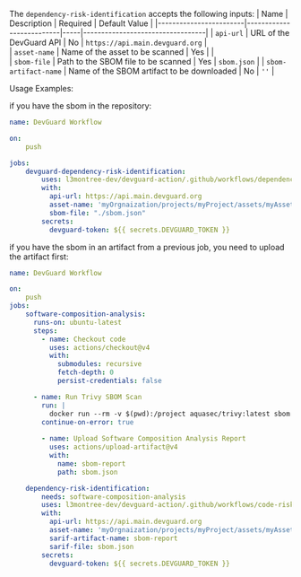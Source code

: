 
<DependencyRiskIdentification />


The `dependency-risk-identification` accepts the following inputs:
| Name                   | Description                                                                   | Required    | Default Value                                    | 
|------------------------|--------------------------|-----|----------------------------------|
| `api-url`               | URL of the DevGuard API                                           | No          | `https://api.main.devguard.org`                 |  
| `asset-name`            | Name of the asset to be scanned                                               | Yes         |                                                 |           
| `sbom-file`              | Path to the SBOM file to be scanned | Yes         |         `sbom.json`                               |
| `sbom-artifact-name`              | Name of the SBOM artifact to be downloaded | No         |         `''`                               |

Usage Examples:

if you have the sbom in the repository:

```yaml copy
name: DevGuard Workflow

on:
    push

jobs:
    devguard-dependency-risk-identification:
        uses: l3montree-dev/devguard-action/.github/workflows/dependency-risk-identification.yml@main
        with:
          api-url: https://api.main.devguard.org
          asset-name: 'myOrgnaization/projects/myProject/assets/myAsset'
          sbom-file: "./sbom.json" 
        secrets:
          devguard-token: ${{ secrets.DEVGUARD_TOKEN }}    
```    

if you have the sbom in an artifact from a previous job, you need to upload the artifact first:

```yaml copy
name: DevGuard Workflow

on:
    push
jobs:
    software-composition-analysis:
      runs-on: ubuntu-latest
      steps:
        - name: Checkout code
          uses: actions/checkout@v4
          with:
            submodules: recursive
            fetch-depth: 0
            persist-credentials: false

      - name: Run Trivy SBOM Scan
        run: |
          docker run --rm -v $(pwd):/project aquasec/trivy:latest sbom --format cyclonedx /project > sbom.json
        continue-on-error: true
       
        - name: Upload Software Composition Analysis Report
          uses: actions/upload-artifact@v4
          with:
            name: sbom-report
            path: sbom.json

    dependency-risk-identification:
        needs: software-composition-analysis
        uses: l3montree-dev/devguard-action/.github/workflows/code-risk-identification.yml@feautre/sarif-sbom-upload-actions
        with:
          api-url: https://api.main.devguard.org
          asset-name: 'myOrgnaization/projects/myProject/assets/myAsset'
          sarif-artifact-name: sbom-report
          sarif-file: sbom.json
        secrets:
          devguard-token: ${{ secrets.DEVGUARD_TOKEN }}

```